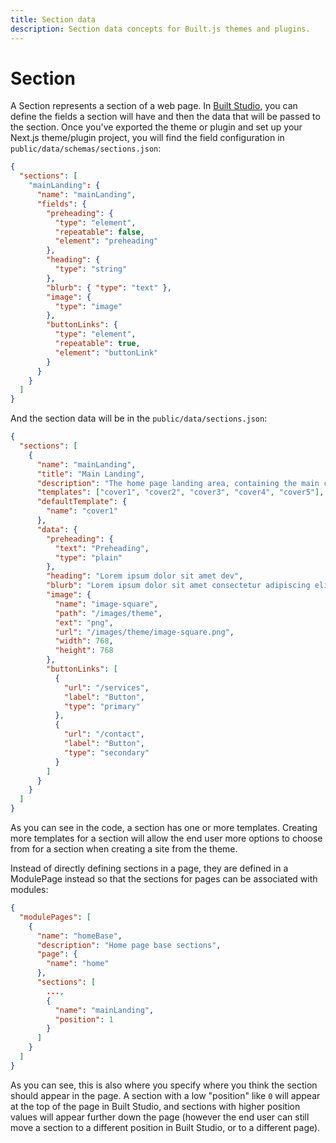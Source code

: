 ```yaml
---
title: Section data
description: Section data concepts for Built.js themes and plugins.
---
```


# Section

A Section represents a section of a web page. In [Built Studio](/built-studio), you can define the fields a section will have and then the data that will be passed to the section.
Once you've exported the theme or plugin and set up your Next.js theme/plugin project, you will find the field configuration in ```public/data/schemas/sections.json```:

```json title="public/data/schemas/sections.json" copy
{
  "sections": [
    "mainLanding": {
      "name": "mainLanding",
      "fields": {
        "preheading": {
          "type": "element",
          "repeatable": false,
          "element": "preheading"
        },
        "heading": {
          "type": "string"
        },
        "blurb": { "type": "text" },
        "image": {
          "type": "image"
        },
        "buttonLinks": {
          "type": "element",
          "repeatable": true,
          "element": "buttonLink"
        }
      }
    }
  ]
}
```

And the section data will be in the ```public/data/sections.json```:
```json title="public/data/sections.json" copy
{
  "sections": [
    {
      "name": "mainLanding",
      "title": "Main Landing",
      "description": "The home page landing area, containing the main call-to-action.",
      "templates": ["cover1", "cover2", "cover3", "cover4", "cover5"],
      "defaultTemplate": {
        "name": "cover1"
      },
      "data": {
        "preheading": {
          "text": "Preheading",
          "type": "plain"
        },
        "heading": "Lorem ipsum dolor sit amet dev",
        "blurb": "Lorem ipsum dolor sit amet consectetur adipiscing elit sed do eiusmod tempor incididunt ut labore et dolore magna aliqua.",
        "image": {
          "name": "image-square",
          "path": "/images/theme",
          "ext": "png",
          "url": "/images/theme/image-square.png",
          "width": 768,
          "height": 768
        },
        "buttonLinks": [
          {
            "url": "/services",
            "label": "Button",
            "type": "primary"
          },
          {
            "url": "/contact",
            "label": "Button",
            "type": "secondary"
          }
        ]
      }
    } 
  ]
}
```

As you can see in the code, a section has one or more templates. Creating more templates for a section will allow the end user more options to choose from for a section when creating a site from the theme.

Instead of directly defining sections in a page, they are defined in a ModulePage instead so that the sections for pages can be associated with modules:

```json title="public/data/module-pages.json" copy
{
  "modulePages": [
    {
      "name": "homeBase",
      "description": "Home page base sections",
      "page": {
        "name": "home"
      },
      "sections": [
        ...,
        {
          "name": "mainLanding",
          "position": 1
        }
      ]
    }
  ]
}
```

As you can see, this is also where you specify where you think the section should appear in the page. A section with a low "position" like `0` will appear at the top of the page in Built Studio, and sections with higher position values will appear further down the page (however the end user can still move a section to a different position in Built Studio, or to a different page).